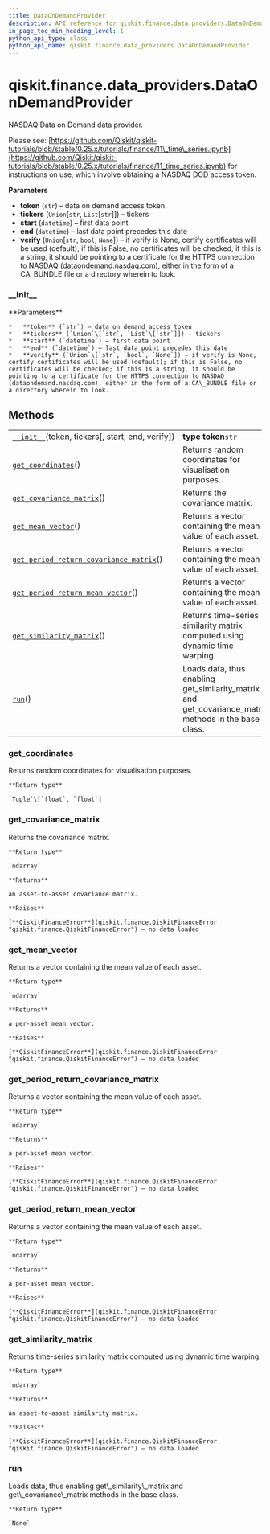 ```yaml
---
title: DataOnDemandProvider
description: API reference for qiskit.finance.data_providers.DataOnDemandProvider
in_page_toc_min_heading_level: 1
python_api_type: class
python_api_name: qiskit.finance.data_providers.DataOnDemandProvider
---
```


<span id="qiskit-finance-data-providers-dataondemandprovider" />

# qiskit.finance.data\_providers.DataOnDemandProvider

<Class id="qiskit.finance.data_providers.DataOnDemandProvider" isDedicatedPage={true} github="https://github.com/qiskit-community/qiskit-aqua/tree/stable/0.8/qiskit/finance/data_providers/data_on_demand_provider.py" signature="DataOnDemandProvider(token, tickers, start=datetime.datetime(2016, 1, 1, 0, 0), end=datetime.datetime(2016, 1, 30, 0, 0), verify=None)" modifiers="class">
  NASDAQ Data on Demand data provider.

  Please see: [https://github.com/Qiskit/qiskit-tutorials/blob/stable/0.25.x/tutorials/finance/11\_time\_series.ipynb](https://github.com/Qiskit/qiskit-tutorials/blob/stable/0.25.x/tutorials/finance/11_time_series.ipynb) for instructions on use, which involve obtaining a NASDAQ DOD access token.

  **Parameters**

  *   **token** (`str`) – data on demand access token
  *   **tickers** (`Union`\[`str`, `List`\[`str`]]) – tickers
  *   **start** (`datetime`) – first data point
  *   **end** (`datetime`) – last data point precedes this date
  *   **verify** (`Union`\[`str`, `bool`, `None`]) – if verify is None, certify certificates will be used (default); if this is False, no certificates will be checked; if this is a string, it should be pointing to a certificate for the HTTPS connection to NASDAQ (dataondemand.nasdaq.com), either in the form of a CA\_BUNDLE file or a directory wherein to look.

  ### \_\_init\_\_

  <Function id="qiskit.finance.data_providers.DataOnDemandProvider.__init__" signature="__init__(token, tickers, start=datetime.datetime(2016, 1, 1, 0, 0), end=datetime.datetime(2016, 1, 30, 0, 0), verify=None)">
    **Parameters**

    *   **token** (`str`) – data on demand access token
    *   **tickers** (`Union`\[`str`, `List`\[`str`]]) – tickers
    *   **start** (`datetime`) – first data point
    *   **end** (`datetime`) – last data point precedes this date
    *   **verify** (`Union`\[`str`, `bool`, `None`]) – if verify is None, certify certificates will be used (default); if this is False, no certificates will be checked; if this is a string, it should be pointing to a certificate for the HTTPS connection to NASDAQ (dataondemand.nasdaq.com), either in the form of a CA\_BUNDLE file or a directory wherein to look.
  </Function>

  ## Methods

  |                                                                                                                                                                                                                             |                                                                                                          |
  | --------------------------------------------------------------------------------------------------------------------------------------------------------------------------------------------------------------------------- | -------------------------------------------------------------------------------------------------------- |
  | [`__init__`](#qiskit.finance.data_providers.DataOnDemandProvider.__init__ "qiskit.finance.data_providers.DataOnDemandProvider.__init__")(token, tickers\[, start, end, verify])                                             | **type token**`str`                                                                                      |
  | [`get_coordinates`](#qiskit.finance.data_providers.DataOnDemandProvider.get_coordinates "qiskit.finance.data_providers.DataOnDemandProvider.get_coordinates")()                                                             | Returns random coordinates for visualisation purposes.                                                   |
  | [`get_covariance_matrix`](#qiskit.finance.data_providers.DataOnDemandProvider.get_covariance_matrix "qiskit.finance.data_providers.DataOnDemandProvider.get_covariance_matrix")()                                           | Returns the covariance matrix.                                                                           |
  | [`get_mean_vector`](#qiskit.finance.data_providers.DataOnDemandProvider.get_mean_vector "qiskit.finance.data_providers.DataOnDemandProvider.get_mean_vector")()                                                             | Returns a vector containing the mean value of each asset.                                                |
  | [`get_period_return_covariance_matrix`](#qiskit.finance.data_providers.DataOnDemandProvider.get_period_return_covariance_matrix "qiskit.finance.data_providers.DataOnDemandProvider.get_period_return_covariance_matrix")() | Returns a vector containing the mean value of each asset.                                                |
  | [`get_period_return_mean_vector`](#qiskit.finance.data_providers.DataOnDemandProvider.get_period_return_mean_vector "qiskit.finance.data_providers.DataOnDemandProvider.get_period_return_mean_vector")()                   | Returns a vector containing the mean value of each asset.                                                |
  | [`get_similarity_matrix`](#qiskit.finance.data_providers.DataOnDemandProvider.get_similarity_matrix "qiskit.finance.data_providers.DataOnDemandProvider.get_similarity_matrix")()                                           | Returns time-series similarity matrix computed using dynamic time warping.                               |
  | [`run`](#qiskit.finance.data_providers.DataOnDemandProvider.run "qiskit.finance.data_providers.DataOnDemandProvider.run")()                                                                                                 | Loads data, thus enabling get\_similarity\_matrix and get\_covariance\_matrix methods in the base class. |

  ### get\_coordinates

  <Function id="qiskit.finance.data_providers.DataOnDemandProvider.get_coordinates" signature="get_coordinates()">
    Returns random coordinates for visualisation purposes.

    **Return type**

    `Tuple`\[`float`, `float`]
  </Function>

  ### get\_covariance\_matrix

  <Function id="qiskit.finance.data_providers.DataOnDemandProvider.get_covariance_matrix" signature="get_covariance_matrix()">
    Returns the covariance matrix.

    **Return type**

    `ndarray`

    **Returns**

    an asset-to-asset covariance matrix.

    **Raises**

    [**QiskitFinanceError**](qiskit.finance.QiskitFinanceError "qiskit.finance.QiskitFinanceError") – no data loaded
  </Function>

  ### get\_mean\_vector

  <Function id="qiskit.finance.data_providers.DataOnDemandProvider.get_mean_vector" signature="get_mean_vector()">
    Returns a vector containing the mean value of each asset.

    **Return type**

    `ndarray`

    **Returns**

    a per-asset mean vector.

    **Raises**

    [**QiskitFinanceError**](qiskit.finance.QiskitFinanceError "qiskit.finance.QiskitFinanceError") – no data loaded
  </Function>

  ### get\_period\_return\_covariance\_matrix

  <Function id="qiskit.finance.data_providers.DataOnDemandProvider.get_period_return_covariance_matrix" signature="get_period_return_covariance_matrix()">
    Returns a vector containing the mean value of each asset.

    **Return type**

    `ndarray`

    **Returns**

    a per-asset mean vector.

    **Raises**

    [**QiskitFinanceError**](qiskit.finance.QiskitFinanceError "qiskit.finance.QiskitFinanceError") – no data loaded
  </Function>

  ### get\_period\_return\_mean\_vector

  <Function id="qiskit.finance.data_providers.DataOnDemandProvider.get_period_return_mean_vector" signature="get_period_return_mean_vector()">
    Returns a vector containing the mean value of each asset.

    **Return type**

    `ndarray`

    **Returns**

    a per-asset mean vector.

    **Raises**

    [**QiskitFinanceError**](qiskit.finance.QiskitFinanceError "qiskit.finance.QiskitFinanceError") – no data loaded
  </Function>

  ### get\_similarity\_matrix

  <Function id="qiskit.finance.data_providers.DataOnDemandProvider.get_similarity_matrix" signature="get_similarity_matrix()">
    Returns time-series similarity matrix computed using dynamic time warping.

    **Return type**

    `ndarray`

    **Returns**

    an asset-to-asset similarity matrix.

    **Raises**

    [**QiskitFinanceError**](qiskit.finance.QiskitFinanceError "qiskit.finance.QiskitFinanceError") – no data loaded
  </Function>

  ### run

  <Function id="qiskit.finance.data_providers.DataOnDemandProvider.run" signature="run()">
    Loads data, thus enabling get\_similarity\_matrix and get\_covariance\_matrix methods in the base class.

    **Return type**

    `None`
  </Function>
</Class>

